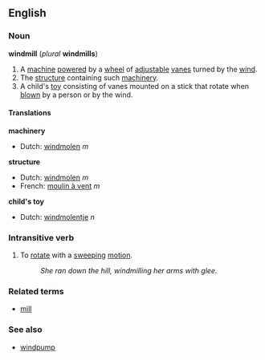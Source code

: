==English==
===Noun===
{{wikipedia}}
'''windmill''' (''plural'' '''windmills''')

#A [[machine]] [[power]]ed by a [[wheel]] of [[adjustable]] [[vane]]s turned by the [[wind]].
#The [[structure]] containing such [[machinery]].
#A child's [[toy]] consisting of vanes mounted on a stick that rotate when [[blow]]n by a person or by the wind.

====Translations====

'''machinery'''
{{top}}
*Dutch: [[windmolen]] ''m''
{{mid}}
{{bottom}}

'''structure'''
{{top}}
*Dutch: [[windmolen]] ''m''
*French: [[moulin à vent]] ''m''
{{mid}}
{{bottom}}

'''child's toy'''
{{top}}
*Dutch: [[windmolentje]] ''n''
{{mid}}
{{bottom}}

===Intransitive verb===
{{en-infl-reg-consonant|windmill||}}

#To [[rotate]] with a [[sweeping]] [[motion]].
#:''She ran down the hill, windmilling her arms with glee.''

===Related terms===
*[[mill]]

===See also===
*[[windpump]]